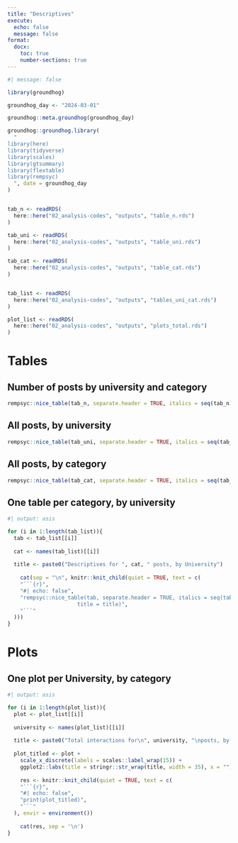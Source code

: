 ```yaml
---
title: "Descriptives"
execute:
  echo: false
  message: false
format:
  docx:
    toc: true
    number-sections: true
---
```


```r
#| message: false

library(groundhog)

groundhog_day <- "2024-03-01"

groundhog::meta.groundhog(groundhog_day)

groundhog::groundhog.library(
  "
library(here)
library(tidyverse)
library(scales)
library(gtsummary)
library(flextable)
library(rempsyc)
  ", date = groundhog_day
)


tab_n <- readRDS(
  here::here("02_analysis-codes", "outputs", "table_n.rds")
)

tab_uni <- readRDS(
  here::here("02_analysis-codes", "outputs", "table_uni.rds")
)

tab_cat <- readRDS(
  here::here("02_analysis-codes", "outputs", "table_cat.rds")
)


tab_list <- readRDS(
  here::here("02_analysis-codes", "outputs", "tables_uni_cat.rds")
)

plot_list <- readRDS(
  here::here("02_analysis-codes", "outputs", "plots_total.rds")
)
```

# Tables
## Number of posts by university and category
```r
rempsyc::nice_table(tab_n, separate.header = TRUE, italics = seq(tab_n))
```


## All posts, by university
```r
rempsyc::nice_table(tab_uni, separate.header = TRUE, italics = seq(tab_uni))
```

## All posts, by category
```r
rempsyc::nice_table(tab_cat, separate.header = TRUE, italics = seq(tab_cat))
```

## One table per category, by university

```r
#| output: asis

for (i in 1:length(tab_list)){
  tab <- tab_list[[i]]
  
  cat <- names(tab_list)[[i]]
  
  title <- paste0("Descriptives for ", cat, " posts, by University")
  
    cat(sep = "\n", knitr::knit_child(quiet = TRUE, text = c(
    "```{r}",
    "#| echo: false",
    "rempsyc::nice_table(tab, separate.header = TRUE, italics = seq(tab), 
                      title = title)",
    "```"
  )))
}
```

# Plots

## One plot per University, by category

```r
#| output: asis

for (i in 1:length(plot_list)){
  plot <- plot_list[[i]]
  
  university <- names(plot_list)[[i]]
  
  title <- paste0("Total interactions for\n", university, "\nposts, by category")
  
  plot_titled <- plot + 
    scale_x_discrete(labels = scales::label_wrap(15)) +
    ggplot2::labs(title = stringr::str_wrap(title, width = 35), x = "")
  
    res <- knitr::knit_child(quiet = TRUE, text = c(
    "```{r}",
    "#| echo: false",
    "print(plot_titled)",
    "```"
  ), envir = environment())
    
    cat(res, sep = '\n')
}
```